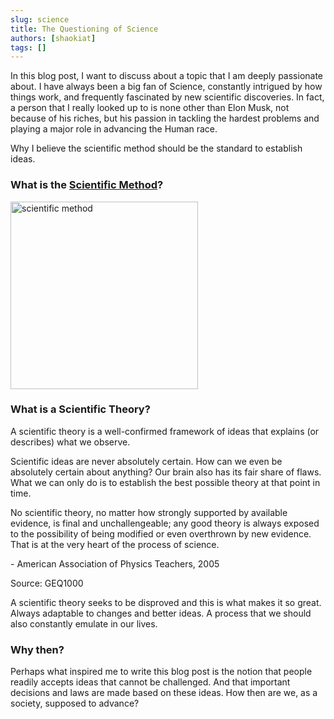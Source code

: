 ```yaml
---
slug: science
title: The Questioning of Science
authors: [shaokiat]
tags: []
---
```


In this blog post, I want to discuss about a topic that I am deeply passionate about. I have always been a big fan of Science, constantly
intrigued by how things work, and frequently fascinated by new scientific discoveries. In fact, a person that I really looked up to is none other
than Elon Musk, not because of his riches, but his passion in tackling the hardest problems and playing a major role in advancing the Human race.

Why I believe the scientific method should be the standard to establish ideas.

### What is the [Scientific Method](https://en.wikipedia.org/wiki/Scientific_method)?

<div style={{ textAlign: "center" }}>
  <img
    src="/shaokiat-blog/img/scientific_method.png"
    alt="scientific method"
    width="300"
  />
</div>

### What is a Scientific Theory?

A scientific theory is a well-confirmed framework of ideas that explains (or describes) what we observe.

Scientific ideas are never absolutely certain. How can we even be absolutely certain about anything? Our brain also has its fair share of flaws.
What we can only do is to establish the best possible theory at that point in time.

No scientific theory, no matter how strongly supported by
available evidence, is final and unchallengeable; any good
theory is always exposed to the possibility of being modified or
even overthrown by new evidence. That is at the very heart of
the process of science.

<div style={{ "text-align": "right" }}>
  - American Association of Physics Teachers, 2005
</div>

Source: GEQ1000

A scientific theory seeks to be disproved and this is what makes it so great. Always adaptable to changes and better ideas.
A process that we should also constantly emulate in our lives.

### Why then?

Perhaps what inspired me to write this blog post is the notion that people readily accepts ideas that cannot be challenged. And that important decisions
and laws are made based on these ideas. How then are we, as a society, supposed to advance?
